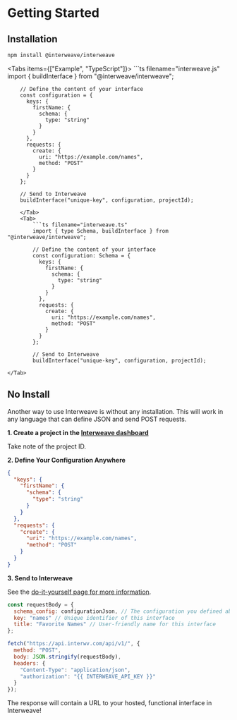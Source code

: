 
# Getting Started

## Installation

```bash
npm install @interweave/interweave
```

<Tabs items={["Example", "TypeScript"]}>
    <Tab>
        ```ts filename="interweave.js"
        import { buildInterface } from "@interweave/interweave";

        // Define the content of your interface
        const configuration = {
          keys: {
            firstName: {
              schema: {
                type: "string"
              }
            }
          },
          requests: {
            create: {
              uri: "https://example.com/names",
              method: "POST"
            }
          }
        };

        // Send to Interweave
        buildInterface("unique-key", configuration, projectId);

````
    </Tab>
    <Tab>
        ```ts filename="interweave.ts"
        import { type Schema, buildInterface } from "@interweave/interweave";

        // Define the content of your interface
        const configuration: Schema = {
          keys: {
            firstName: {
              schema: {
                type: "string"
              }
            }
          },
          requests: {
            create: {
              uri: "https://example.com/names",
              method: "POST"
            }
          }
        };

        // Send to Interweave
        buildInterface("unique-key", configuration, projectId);

````

    </Tab>

</Tabs>

## No Install

Another way to use Interweave is without any installation. This will work in any language that can define JSON and send POST requests.

**1. Create a project in the [Interweave dashboard](https://interwv.com)**

Take note of the project ID.

**2. Define Your Configuration Anywhere**

```json filename="interweave.json"
{
  "keys": {
    "firstName": {
      "schema": {
        "type": "string"
      }
    }
  },
  "requests": {
    "create": {
      "uri": "https://example.com/names",
      "method": "POST"
    }
  }
}
```

**3. Send to Interweave**

See the [do-it-yourself page for more information](/build-do-it-yourself).

```js
const requestBody = {
  schema_config: configurationJson, // The configuration you defined above
  key: "names" // Unique identifier of this interface
  title: "Favorite Names" // User-friendly name for this interface
};

fetch("https://api.interwv.com/api/v1/", {
  method: "POST",
  body: JSON.stringify(requestBody),
  headers: {
    "Content-Type": "application/json",
    "authorization": "{{ INTERWEAVE_API_KEY }}"
  }
});
```

The response will contain a URL to your hosted, functional interface in Interweave!
